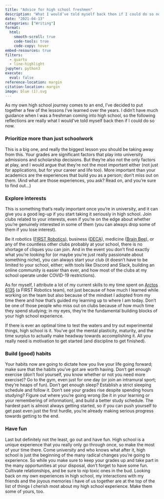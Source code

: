 ```yaml
---
title: "Advice for high school freshmen"
description: "What I would’ve told myself back then if I could do so now"
date: "2021-04-13"
categories: ["Writing"]
format:
  html:
    smooth-scroll: true
    code-tools: true
    code-copy: hover
embed-resources: true
filters:
  - quarto
  - line-highlight
jupyter: python3
execute:
  eval: false
reference-location: margin
citation-location: margin
image: blue (1).svg
---
```


As my own high school journey comes to an end, I’ve decided to put together a few of the lessons I’ve learned over the years. I didn't have much guidance when I was a freshman coming into high school, so the following reflections are really what I would’ve told myself back then if I could do so now.

### Prioritize more than just schoolwork 

This is a big one, and really the biggest lesson you should be taking away from this. Your grades are significant factors that play into university admissions and scholarship decisions. But they’re also not the only factors at play, and I would argue that they’re not the most important either (not just for applications, but for your career and life too). More important than your academics are the experiences that build you as a person; don't miss out on them. (And what are those experiences, you ask? Read on, and you’re sure to find out...)

### Explore interests

This is something that's really important once you’re in university, and it can give you a good leg-up if you start taking it seriously in high school. Join clubs related to your interests, even if you’re on the edge about whether you’re genuinely interested in some of them (you can always drop some of them if you lose interest).

Be it robotics ([FIRST Robotics](https://www.firstroboticscanada.org/)), business ([DECA](https://deca.ca/)), medicine ([Brain Bee](https://brainbee.ca/)), or any of the countless other clubs probably at your school, there is no shortage of cliques you can join. And in the event you don't find exactly what you’re looking for (or maybe you’re just really passionate about something niche), you can always start your club (it doesn't have to be limited to your school, either; with tools like Discord and Slack, building an online community is easier than ever, and how most of the clubs at my school operate under COVID-19 restrictions).

As for myself, I attribute a lot of my current skills to my time spent on [Arctos 6135](https://www.arctos6135.com/) (a FIRST Robotics team), not just because of how much I learned while working on the team but also because of the mindset I adopted from my time there and how that’s guided my learning up to where I am today. Don't be one of those people who miss out on clubs because of how much time they spend studying; in my eyes, they’re the fundamental building blocks of your high school experience.

If there is ever an optimal time to test the waters and try out experimental things, high school is it. You’ve got the mental plasticity, maturity, and the time surplus to actually make headway towards accomplishing it. All you really need is motivation to get started (and discipline to get finished).

### Build (good) habits

Your habits now are going to dictate how you live your life going forward; make sure that the habits you’ve got are worth having. Don't get enough exercise (don't fool yourself, you know whether or not you need more exercise)? Go to the gym, even just for one day (or join an intramural sport; they’re heaps of fun). Don't get enough sleep? Establish a strict sleeping schedule and follow it. Don't see your grades rise despite spending hours studying? Figure out where you’re going wrong (be it in your learning or your remembering of information), and build a better study schedule. The hardest part is almost always getting started, so if you can push yourself to get past even just the first hurdle, you’re already making serious progress towards getting to the end.

### Have fun

Last but definitely not the least, go out and have fun. High school is a unique experience that you really only go through once, so make the most of your time there. Come university and who knows what after it, high school is just the beginning of the many radical changes you’re going to experience. So while you make sure to keep your grades up and take part in the many opportunities at your disposal, don't forget to have some fun. Cultivate relationships, and be sure to nip toxic ones in the bud. Looking back on my own experiences in high school, my interactions with my friends and the joyous memories I have of us together are at the top of the list of things I cherish most about my high school experience. Make them some of yours, too.